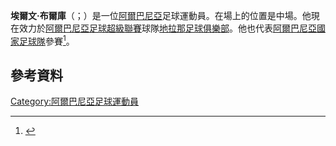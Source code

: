 '''埃爾文·布爾庫'''（{{lang-sq|Ervin Bulku}}；{{bd|1981年|3月3日|catIdx=Bulku}}）是一位[[阿爾巴尼亞|阿爾巴尼亞]]足球運動員。在場上的位置是中場。他現在效力於[[阿爾巴尼亞足球超級聯賽|阿爾巴尼亞足球超級聯賽]]球隊[[地拉那足球俱樂部|地拉那足球俱樂部]]。他也代表[[阿爾巴尼亞國家足球隊|阿爾巴尼亞國家足球隊]]參賽<ref>{{Cite web |url=http://int.soccerway.com/matches/2011/02/09/world/friendlies/albania/slovenia/1063256/ |title=Albania vs. Slovenia - 9 February 2011 - Soccerway |accessdate=2015-06-03 |archive-date=2020-10-31 |archive-url=https://web.archive.org/web/20201031061239/https://int.soccerway.com/matches/2011/02/09/world/friendlies/albania/slovenia/1063256/ |dead-url=no }}</ref>。

==參考資料==
{{Reflist}}

{{DEFAULTSORT: Bulku, Ervin}}
[[Category:阿爾巴尼亞足球運動員|Category:阿爾巴尼亞足球運動員]]
